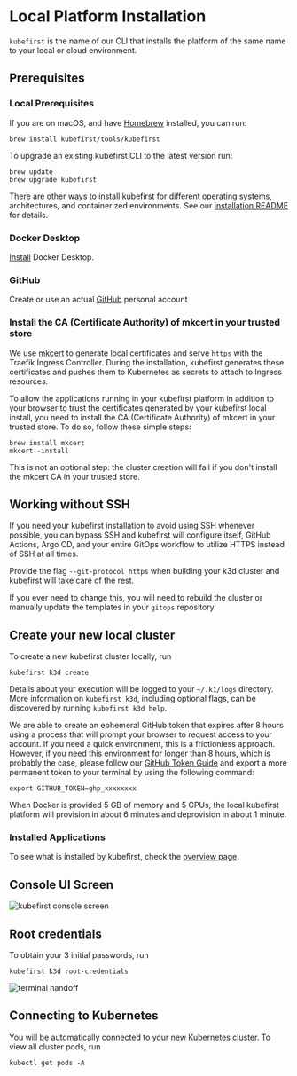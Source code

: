
# Local Platform Installation

`kubefirst` is the name of our CLI that installs the platform of the same name to your local or cloud environment.

## Prerequisites

### Local Prerequisites

If you are on macOS, and have [Homebrew](https://brew.sh) installed, you can run:

```shell
brew install kubefirst/tools/kubefirst
```

To upgrade an existing kubefirst CLI to the latest version run:

```shell
brew update
brew upgrade kubefirst
```

There are other ways to install kubefirst for different operating systems, architectures, and containerized environments. See our [installation README](https://github.com/kubefirst/kubefirst/blob/main/build/README.md) for details.

### Docker Desktop

[Install](https://docs.docker.com/get-docker/) Docker Desktop.

### GitHub

Create or use an actual [GitHub](https://github.com) personal account

### Install the CA (Certificate Authority) of mkcert in your trusted store

We use [mkcert](https://github.com/FiloSottile/mkcert) to generate local certificates and serve `https` with the Traefik Ingress Controller. During the installation, kubefirst generates these certificates and pushes them to Kubernetes as secrets to attach to Ingress resources.

To allow the applications running in your kubefirst platform in addition to your browser to trust the certificates generated by your kubefirst local install, you need to install the CA (Certificate Authority) of mkcert in your trusted store. To do so, follow these simple steps:

```shell
brew install mkcert
mkcert -install
```

This is not an optional step: the cluster creation will fail if you don't install the mkcert CA in your trusted store.

## Working without SSH

If you need your kubefirst installation to avoid using SSH whenever possible, you can bypass SSH and kubefirst will configure itself, GitHub Actions, Argo CD, and your entire GitOps workflow to utilize HTTPS instead of SSH at all times.

Provide the flag `--git-protocol https` when building your k3d cluster and kubefirst will take care of the rest.

If you ever need to change this, you will need to rebuild the cluster or manually update the templates in your `gitops` repository.

## Create your new local cluster

To create a new kubefirst cluster locally, run

```shell
kubefirst k3d create
```

Details about your execution will be logged to your `~/.k1/logs` directory. More information on `kubefirst k3d`, including optional flags, can be discovered by running `kubefirst k3d help`.

We are able to create an ephemeral GitHub token that expires after 8 hours using a process that will prompt your browser to request access to your account. If you need a quick environment, this is a frictionless approach. However, if you need this environment for longer than 8 hours, which is probably the case, please follow our [GitHub Token Guide](../../../common/git-auth.mdx) and export a more permanent token to your terminal by using the following command:

```shell
export GITHUB_TOKEN=ghp_xxxxxxxx
```

When Docker is provided 5 GB of memory and 5 CPUs, the local kubefirst platform will provision in about 6 minutes and deprovision in about 1 minute.

<CommonTerminalOutput cloud="k3d"  minutes="7" handoffScreen={GitHubHandoffScreen} />

### Installed Applications

To see what is installed by kubefirst, check the [overview page](../../overview.mdx).

## Console UI Screen

![kubefirst console screen](../../../img/common/github/console.png)

## Root credentials

To obtain your 3 initial passwords, run

```shell
kubefirst k3d root-credentials
```

![terminal handoff](../../../img/common/kubefirst/root-credentials.png)

## Connecting to Kubernetes

You will be automatically connected to your new Kubernetes cluster. To view all cluster pods, run

```shell
kubectl get pods -A
```
